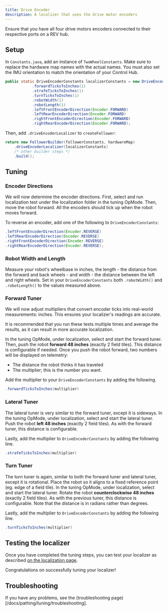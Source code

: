 ```yaml
---
title: Drive Encoder
description: A localizer that uses the drive motor encoders
---
```


<Callout title="Prerequisites" type="info">
  Ensure that you have all four drive motors encoders connected to their respective ports on
  a REV hub.
</Callout>

## Setup

In `Constants.java`, add an instance of `TwoWheelConstants`. Make sure to
replace the hardware map names with the actual names. You must also set the
IMU orientation to match the orientation of your Control Hub.

```java title="Constants.java"
public static DriveEncoderConstants localizerConstants = new DriveEncoderConstants()
            .forwardTicksToInches(1)
            .strafeTicksToInches(1)
            .turnTicksToInches(1)
            .robotWidth(1)
            .robotLength(1)
            .leftFrontEncoderDirection(Encoder.FORWARD)
            .leftRearEncoderDirection(Encoder.FORWARD)
            .rightFrontEncoderDirection(Encoder.FORWARD)
            .rightRearEncoderDirection(Encoder.FORWARD);
```

Then, add `.driveEncoderLocalizer` to `createFollower`:

```java title="Constants.java"
return new FollowerBuilder(followerConstants, hardwareMap)
    .driveEncoderLocalizer(localizerConstants)
    /* other builder steps */
    .build();
```

## Tuning

### Encoder Directions

We will now determine the encoder directions. First, select and run
localization test under the localization folder in the tuning OpMode. Then,
move the robot forward. All the encoders should tick up when the robot moves
forward.

To reverse an encoder, add one of the following to `DriveEncoderConstants`:

```java title="Constants.java"
.leftFrontEncoderDirection(Encoder.REVERSE)
.leftRearEncoderDirection(Encoder.REVERSE)
.rightFrontEncoderDirection(Encoder.REVERSE)
.rightRearEncoderDirection(Encoder.REVERSE);
```

### Robot Width and Length

Measure your robot's wheelbase in inches, the length - the distance from the 
forward and back wheels - and width - the distance between the left and right wheels.
Set in your `DriveEncoderConstants` both `.robotWidth()` and `.robotLength()` to the
values measured above.

### Forward Tuner

We will now adjust multipliers that convert encoder ticks into real-world
measurements: inches. This ensures your localizer's readings are accurate.

<Callout title="Tip" type="info">
  It is recommended that you run these tests multiple times and average the results, 
  as it can result in more accurate localization.
</Callout>


In the tuning OpMode, under localization, select and start the forward tuner.
Then, push the robot **forward 48 inches** (exactly 2 field tiles). This
distance is configurable if needed. Once you push the robot forward, two
numbers will be displayed on telemetry:

- The distance the robot thinks it has traveled
- The multiplier; this is the number you want.

Add the multiplier to your `DriveEncoderConstants` by adding the following.

```java title="Constants.java"
.forwardTicksToInches(multiplier)
```

### Lateral Tuner

The lateral tuner is very similar to the forward tuner, except it is
sideways. In the tuning OpMode, under localization, select and start the
lateral tuner. Push the robot **left 48 inches** (exactly 2 field tiles). As
with the forward tuner, this distance is configurable.

Lastly, add the multiplier to `DriveEncoderConstants` by adding the following line.

```java title="Constants.java"
.strafeTicksToInches(multiplier)
```

### Turn Tuner

The turn tuner is again, similar to both the forward tuner and lateral tuner, except it is
rotational. Place the robot so it aligns to a fixed reference point (eg. edge of a field tile). 
In the tuning OpMode, under localization, select and start the
lateral tuner. Rotate the robot **counterclockwise 48 inches** (exactly 2 field tiles). As
with the previous tuner, this distance is configurable. Note that the distance is in radians
rather than degrees.

Lastly, add the multiplier to `DriveEncoderConstants` by adding the following line.

```java title="Constants.java"
.turnTicksToInches(multiplier)
```

## Testing the localizer

Once you have completed the tuning steps, you can test your localizer as
described
[on the localization page](/docs/pathing/tuning/localization#localization-test).

Congratulations on successfully tuning your localizer!

## Troubleshooting

If you have any problems, see the (troubleshooting page)[/docs/pathing/tuning/troubleshooting].